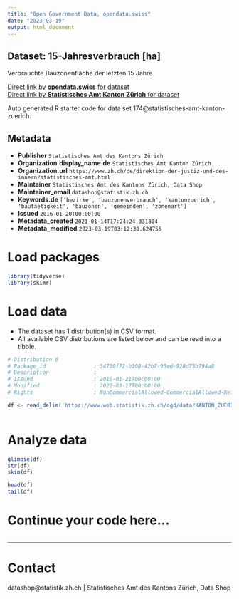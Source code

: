 ```yaml
---
title: "Open Government Data, opendata.swiss"
date: "2023-03-19"
output: html_document
---
```


## Dataset: 15-Jahresverbrauch [ha]

Verbrauchte Bauzonenfläche der letzten 15 Jahre

[Direct link by **opendata.swiss** for dataset](https://opendata.swiss/de/dataset/15-jahresverbrauch-ha)<br>
[Direct link by **Statistisches Amt Kanton Zürich** for dataset](https://www.zh.ch/de/politik-staat/gemeinden/gemeindeportraet.html)

Auto generated R starter code for data set 174@statistisches-amt-kanton-zuerich.

## Metadata

- **Publisher** `Statistisches Amt des Kantons Zürich`
- **Organization.display_name.de** `Statistisches Amt Kanton Zürich`
- **Organization.url** `https://www.zh.ch/de/direktion-der-justiz-und-des-innern/statistisches-amt.html`
- **Maintainer** `Statistisches Amt des Kantons Zürich, Data Shop`
- **Maintainer_email** `datashop@statistik.zh.ch`
- **Keywords.de** `['bezirke', 'bauzonenverbrauch', 'kantonzuerich', 'bautaetigkeit', 'bauzonen', 'gemeinden', 'zonenart']`
- **Issued** `2016-01-20T00:00:00`
- **Metadata_created** `2021-01-14T17:24:24.331304`
- **Metadata_modified** `2023-03-19T03:12:30.624756`


# Load packages

```r

library(tidyverse)
library(skimr)

```

# Load data

-   The dataset has 1 distribution(s) in CSV format.
-   All available CSV distributions are listed below and can be read into a tibble.

```r

# Distribution 0
# Package_id               : 54730f72-b108-42b7-95ed-928d75b794a8
# Description              : 
# Issued                   : 2016-01-21T00:00:00
# Modified                 : 2022-03-17T00:00:00
# Rights                   : NonCommercialAllowed-CommercialAllowed-ReferenceRequired

df <- read_delim('https://www.web.statistik.zh.ch/ogd/data/KANTON_ZUERICH_45.csv')



```

# Analyze data

```r

glimpse(df)
str(df)
skim(df)

head(df)
tail(df)

```

# Continue your code here...

```r

```

------------------------------------------------------------------------

# Contact

datashop@statistik.zh.ch | Statistisches Amt des Kantons Zürich, Data Shop
